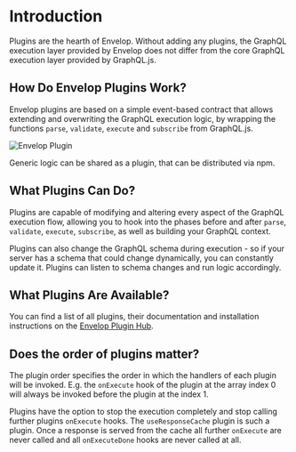# Introduction

Plugins are the hearth of Envelop. Without adding any plugins, the GraphQL execution layer provided
by Envelop does not differ from the core GraphQL execution layer provided by GraphQL.js.

## How Do Envelop Plugins Work?

Envelop plugins are based on a simple event-based contract that allows extending and overwriting the
GraphQL execution logic, by wrapping the functions `parse`, `validate`, `execute` and `subscribe`
from GraphQL.js.

![Envelop Plugin](/assets/home-communication.png)

Generic logic can be shared as a plugin, that can be distributed via npm.

## What Plugins Can Do?

Plugins are capable of modifying and altering every aspect of the GraphQL execution flow, allowing
you to hook into the phases before and after `parse`, `validate`, `execute`, `subscribe`, as well as
building your GraphQL context.

Plugins can also change the GraphQL schema during execution - so if your server has a schema that
could change dynamically, you can constantly update it. Plugins can listen to schema changes and run
logic accordingly.

## What Plugins Are Available?

You can find a list of all plugins, their documentation and installation instructions on the
[Envelop Plugin Hub](/plugins).

## Does the order of plugins matter?

The plugin order specifies the order in which the handlers of each plugin will be invoked. E.g. the
`onExecute` hook of the plugin at the array index 0 will always be invoked before the plugin at the
index 1.

Plugins have the option to stop the execution completely and stop calling further plugins `onExecute`
hooks. The `useResponseCache` plugin is such a plugin. Once a response is served from the cache all
further `onExecute` are never called and all `onExecuteDone` hooks are never called at all.
